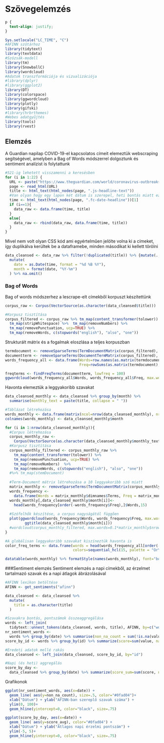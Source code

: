 #  Szövegelemzés {#Chapter-3}

```{css, echo=FALSE}
p {
  text-align: justify;
}
```


```{r, include=FALSE}
Sys.setlocale("LC_TIME", "C")
#AFINN szótárhoz
library(tidytext)
library(textdata)
#Szózsák-modell
library(tm)
library(SnowballC)
library(wordcloud)
#Adatok transzformációja és vizualizációja
#library(dplyr)
#library(ggplot2)
library(DT)
library(colorspace)
library(ggwordcloud)
library(plotly)
library(gifski)
#library(hrbrthemes)
#Webes adatgyűjtés
library(tools)
library(rvest)
```

## Elemzés
A Guardian napilap COVID-19-el kapcsolatos címeit elemeztük webscraping segítségével, amelyben a Bag of Words módszerrel dolgoztunk és sentiment analízist is folytattunk


```{r get_headlines, warning=FALSE}
#521-ig lehetett visszamenni a keresésben
for (i in 1:22) {
  URL <- paste("https://www.theguardian.com/world/coronavirus-outbreak+uk/uk?page=", i, sep = "")
  page <- read_html(URL)
  title <- html_text(html_nodes(page, ".js-headline-text"))
  #Van olyan hogy egy lapon két dátum is szerepel, heti bontás miatt ez nem probléma
  time <- html_text(html_nodes(page, ".fc-date-headline"))[1]
  if (i==1){
    data_raw <- data.frame(time, title) 
  }
  else{
    data_raw <- rbind(data_raw, data.frame(time, title))  
  }
}
```


Mivel nem volt olyan CSS kód ami egyértelműen jelölte volna ki a címeket, így duplikálva kerültek be a
dataframebe, minden másodikat ki kellett törölni
```{r cleanse_headlines, warning=FALSE}
data_cleansed <- data_raw %>% filter(!duplicated(title)) %>% {mutate(., id = seq(nrow(.)))} %>% 
  mutate(
    date = as.Date(time, format = "%d %B %Y"),
    month = format(date, "%Y-%m")
  ) %>% na.omit()
```

### Bag of Words
Bag of words módszerhez a lescrape-elt címekből korpuszt készítettünk
```{r create_bagofwords, warning=FALSE}
corpus_raw <- Corpus(VectorSource(as.character(data_cleansed$title)))

#Korpusz tisztítása
corpus_filtered <- corpus_raw %>% tm_map(content_transformer(tolower)) %>% 
  tm_map(stripWhitespace) %>%  tm_map(removeNumbers) %>%
  tm_map(removePunctuation, ucp=TRUE) %>%
  tm_map(removeWords, c(stopwords("english"), "also", "one"))
```

Strukturált mátrix és a fogalmak eloszlása a teljes korpuszban
```{r basic_matrices, warning=FALSE}
termdocument <- removeSparseTerms(TermDocumentMatrix(corpus_filtered), 0.999)
documentterm <- removeSparseTerms(DocumentTermMatrix(corpus_filtered), 0.999)
words_frequency_all <- data.frame(Words=row.names(as.matrix(termdocument)),
                                  Freq=rowSums(as.matrix(termdocument), na.rm = TRUE))

freqterms <- findFreqTerms(documentterm, lowfreq = 100)
ggwordcloud(words_frequency_all$Words, words_frequency_all$Freq, max.words = 100)
```

Havonta elemeztük a leggyakoribb szavakat
```{r monthly_analysis_and_wordclouds, animation.hook="gifski", warning=FALSE}
data_cleansed_monthly <- data_cleansed %>% group_by(month) %>%
  summarise(monthly_text = paste(title, collapse = " "))

#Táblázat létrehozása
words_monthly <- data.frame(matrix(ncol=nrow(data_cleansed_monthly), nrow=15))
colnames(words_monthly) <- data_cleansed_monthly$month

for (i in 1:nrow(data_cleansed_monthly)){
  #Corpus létrehozása
  corpus_monthly_raw <- 
    Corpus(VectorSource(as.character(data_cleansed_monthly$monthly_text[i])))
  #Korpusz tisztítása
  corpus_monthly_filtered <- corpus_monthly_raw %>% 
    tm_map(content_transformer(tolower)) %>% 
    tm_map(removePunctuation, ucp=TRUE) %>% 
    tm_map(removeNumbers)  %>% 
    tm_map(removeWords, c(stopwords("english"), "also", "one"))
  #%>% tm_map(stemDocument)
  
  #Term-Document mátrix létrehozása a 10 leggyakoribb szó miatt
  matrix_monthly <- removeSparseTerms(TermDocumentMatrix(corpus_monthly_filtered), 0.999)
  words_frequency <- 
    data.frame(Words = matrix_monthly$dimnames$Terms, Freq = matrix_monthly$v)
  words_monthly[,data_cleansed_monthly$month[i]]<- 
    head(words_frequency[order(-words_frequency$Freq),]$Words,15)
  
  #Szófelhők készítése, a corpus nagyságától függően
  plot(ggwordcloud(words_frequency$Words, words_frequency$Freq, max.words = 100)+
         ggtitle(data_cleansed_monthly$month[i]))
  #wordcloud(corpus_monthly_filtered, max.words=0.1*matrix_monthly$nrow)
}

#A globálisan leggyakoribb szavakat kiszíneztük havonta is
color_freq_terms <- data.frame(words = head(words_frequency_all[order(-words_frequency_all$Freq),]$Words,15), 
                               colors=sequential_hcl(15, palette = "OrYel"))

datatable(words_monthly) %>% formatStyle(names(words_monthly), font="bold", background = styleEqual(as.vector(color_freq_terms$words), as.vector(color_freq_terms$colors)))
```

###Sentiment elemzés
Sentiment elemzés a napi címekből, az érzelmet tartalmazó szavak és a napi átlagok ábrázolásával
```{r sentiment_analysis, warning=FALSE}
#AFINN lexikon betöltése
AFINN <- get_sentiments("afinn")

data_cleansed <- data_cleansed %>% 
  mutate(
    title = as.character(title)
  )

#Szavakra bontás, pontszámok összeaggregálása
words <- left_join(
  tidytext::unnest_tokens(data_cleansed, words, title), AFINN, by=c("words"="word"))
nr_sentiment_words <- 
  words %>% group_by(date) %>% summarise(non_na_count = sum(!is.na(value)))
score_by_id <- words %>% group_by(id) %>% summarize(score=sum(value, na.rm=TRUE))

#Eredeti adatok mellé rakás
data_cleansed <- left_join(data_cleansed, score_by_id, by="id")

#Napi (és heti) aggregálás
score_by_day <- 
  data_cleansed %>% group_by(date) %>% summarize(score_sum=sum(score, na.rm=TRUE), score_avg=mean(score, na.rm=TRUE))

```

Grafikonok
```{r plotting_sentiments, warning=FALSE}
ggplot(nr_sentiment_words, aes(x=date)) +
  geom_line( aes(y=non_na_count), size=.5, color="#0fad04")+
  xlab("Dátum") + ylab("AFINN-ban szereplő szavak száma") +
  ylim(0, 100)+
  geom_hline(yintercept=0, color="black", size=.75)

ggplot(score_by_day, aes(x=date)) +
  geom_line( aes(y=score_avg), color="#0fad04") + 
  xlab("Dátum") + ylab("Átlagos napi érzelmi pontszám") +
  ylim(-5, 5)+
  geom_hline(yintercept=0, color="black", size=.75)
```

